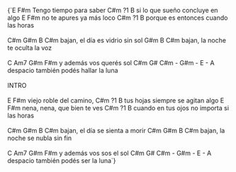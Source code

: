 <Solo
  positions="6,2|6|||1|2|3,1|2,2||1|6,2|6"
  notes="Este intro se toca pulsando la cuerda 3 en el traste 1 y la cuerda 4 en el traste 2. Se repite 4 veces"
/>

<Separator size={2} />

<LyricsAndChords>
{`E                   F#m
    Tengo tiempo                para saber
C#m              ?1         B
    si  lo  que  sueño  concluye  en  algo
E                   F#m
    no te apures                ya más loco
C#m             ?1             B
    porque es entonces cuando las horas
<br data-separator />
<br data-separator />
C#m        G#m      B            C#m
bajan, el  día  es  vidrio  sin  sol
          G#m       B            C#m
bajan, la noche te oculta   la   voz
<br data-separator />
<br data-separator />
       C    Am7    G#m    F#m
y además    vos    querés sol
   C#m        G#                 C#m - G#m - E - A
despacio también podés hallar la luna
<br data-separator />
<br data-separator />
INTRO
<br data-separator />
<br data-separator />
E                   F#m
    viejo roble                del camino,
C#m           ?1          B
    tus hojas siempre se agitan algo
E                   F#m
    nena, nena,                que bien te ves
C#m               ?1         B
    cuando en tus ojos no importa si las horas
<br data-separator />
<br data-separator />
C#m       G#m      B        C#m
bajan, el día se sienta a morir
C#m        G#m      B        C#m
bajan, la noche se nubla sin fin
<br data-separator />
<br data-separator />
       C    Am7    G#m    F#m
y además    vos    sos el sol
   C#m        G#                C#m - G#m - E - A
despacio también podés ser la luna`}
</LyricsAndChords>
